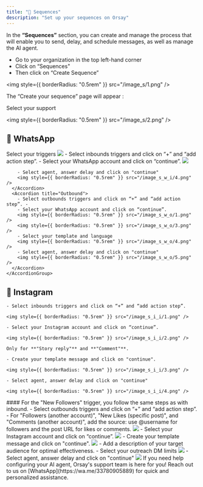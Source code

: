 ```yaml
---
title: "📢 Sequences"
description: "Set up your sequences on Orsay"
---
```


In the **“Sequences”** section, you can create and manage the process that will enable you to send, delay, and schedule messages, as well as manage the AI agent.

- Go to your organization in the top left-hand corner
- Click on “Sequences"
- Then click on “Create Sequence”

<img style={{ borderRadius: "0.5rem" }} src="/image_s/1.png" />

The “Create your sequence” page will appear :

Select your support

<img style={{ borderRadius: "0.5rem" }} src="/image_s/2.png" />

## 💬 WhatsApp

<AccordionGroup>
  <Accordion title="Create WhatsApp sequences">
    Select your triggers
    <img style={{ borderRadius: "0.5rem" }} src="/image_s_w_i/2.png" />
    <AccordionGroup>
      <Accordion title="Inbound">
        - Select inbounds triggers and click on “+” and “add action step”.
        - Select your WhatsApp account and click on “continue”.
        <img style={{ borderRadius: "0.5rem" }} src="/image_s_w_i/3.png" />

        - Select agent, answer delay and click on "continue"
        <img style={{ borderRadius: "0.5rem" }} src="/image_s_w_i/4.png" />
      </Accordion>
      <Accordion title="Outbound">
        - Select outbounds triggers and click on “+” and “add action step”. -
        - Select your WhatsApp account and click on “continue”.
        <img style={{ borderRadius: "0.5rem" }} src="/image_s_w_o/1.png" />
        <img style={{ borderRadius: "0.5rem" }} src="/image_s_w_o/3.png" />
        - Select your template and language
        <img style={{ borderRadius: "0.5rem" }} src="/image_s_w_o/4.png" />
        - Select agent, answer delay and click on "continue"
        <img style={{ borderRadius: "0.5rem" }} src="/image_s_w_o/5.png" />
      </Accordion>
    </AccordionGroup>

  </Accordion>
</AccordionGroup>

## 📸 Instagram

<AccordionGroup>
  <Accordion title="Create Instagram outbound sequences">
  
    - Select inbounds triggers and click on “+” and “add action step”.
  
    <img style={{ borderRadius: "0.5rem" }} src="/image_s_i_i/1.png" />
  
    - Select your Instagram account and click on “continue”.
  
    <img style={{ borderRadius: "0.5rem" }} src="/image_s_i_i/2.png" />
  
    Only for **"Story reply"** and **"Comment"**.

    - Create your template message and click on "continue".

    <img style={{ borderRadius: "0.5rem" }} src="/image_s_i_i/3.png" />

    - Select agent, answer delay and click on "continue"

    <img style={{ borderRadius: "0.5rem" }} src="/image_s_i_i/4.png" />

  </Accordion>
  <Accordion title="Create Instagram inbound sequences">
  #### For the "New Followers" trigger, you follow the same steps as with inbound.
  - Select outbounds triggers and click on “+” and “add action step”.
  - For "Followers (another account)", "New Likes (specific post)", and "Comments (another account)", add the source: use @username for followers and the post URL for likes or comments.
<img style={{ borderRadius: "0.5rem" }} src="/image_s_i_o/1.png" />
- Select your Instagram account and click on “continue”.
<img style={{ borderRadius: "0.5rem" }} src="/image_s_i_o/2.png" />
- Create your template message and click on "continue".
<img style={{ borderRadius: "0.5rem" }} src="/image_s_i_o/3.png" />
- Add a description of your target audience for optimal effectiveness.
- Select your outreach DM limits
<img style={{ borderRadius: "0.5rem" }} src="/image_s_i_o/4.png" />
- Select agent, answer delay and click on "continue"
<img style={{ borderRadius: "0.5rem" }} src="/image_s_i_o/5.png" />
  </Accordion>
</AccordionGroup>

<Note>
  If you need help configuring your AI agent, Orsay's support team is here for
  you! Reach out to us on [WhatsApp](https://wa.me/33780905889) for quick and
  personalized assistance.
</Note>
